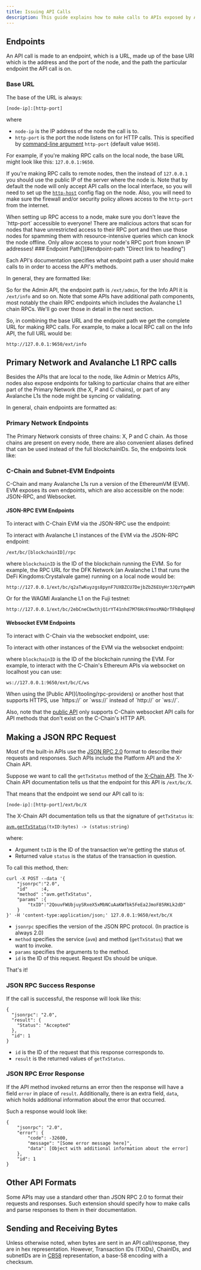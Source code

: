 ```yaml
---
title: Issuing API Calls
description: This guide explains how to make calls to APIs exposed by Avalanche nodes.
---
```


Endpoints[​](#endpoints "Direct link to heading")
-------------------------------------------------

An API call is made to an endpoint, which is a URL, made up of the base URI which is the address and the port of the node, and the path the particular endpoint the API call is on.

### Base URL[​](#base-url "Direct link to heading")

The base of the URL is always:

`[node-ip]:[http-port]`

where

- `node-ip` is the IP address of the node the call is to.
- `http-port` is the port the node listens on for HTTP calls. This is specified by [command-line argument](/nodes/configure/configs-flags#http-server) `http-port` (default value `9650`).

For example, if you're making RPC calls on the local node, the base URL might look like this: `127.0.0.1:9650`.

If you're making RPC calls to remote nodes, then the instead of `127.0.0.1` you should use the public IP of the server where the node is. Note that by default the node will only accept API calls on the local interface, so you will need to set up the [`http-host`](/nodes/configure/configs-flags#--http-host-string) config flag on the node. Also, you will need to make sure the firewall and/or security policy allows access to the `http-port` from the internet.


<Callout type="warn">
When setting up RPC access to a node, make sure you don't leave the `http-port` accessible to everyone! There are malicious actors that scan for nodes that have unrestricted access to their RPC port and then use those nodes for spamming them with resource-intensive queries which can knock the node offline. Only allow access to your node's RPC port from known IP addresses!
</Callout>
### Endpoint Path[​](#endpoint-path "Direct link to heading")

Each API's documentation specifies what endpoint path a user should make calls to in order to access the API's methods.

In general, they are formatted like:

So for the Admin API, the endpoint path is `/ext/admin`, for the Info API it is `/ext/info` and so on. Note that some APIs have additional path components, most notably the chain RPC endpoints which includes the Avalanche L1 chain RPCs. We'll go over those in detail in the next section.

So, in combining the base URL and the endpoint path we get the complete URL for making RPC calls. For example, to make a local RPC call on the Info API, the full URL would be:

```
http://127.0.0.1:9650/ext/info
```

Primary Network and Avalanche L1 RPC calls[​](#primary-network-and-avalanche-l1-rpc-calls "Direct link to heading")
-------------------------------------------------------------------------------------------------------

Besides the APIs that are local to the node, like Admin or Metrics APIs, nodes also expose endpoints for talking to particular chains that are either part of the Primary Network (the X, P and C chains), or part of any Avalanche L1s the node might be syncing or validating.

In general, chain endpoints are formatted as:

### Primary Network Endpoints[​](#primary-network-endpoints "Direct link to heading")

The Primary Network consists of three chains: X, P and C chain. As those chains are present on every node, there are also convenient aliases defined that can be used instead of the full blockchainIDs. So, the endpoints look like:

### C-Chain and Subnet-EVM Endpoints[​](#c-chain-and-subnet-evm-endpoints "Direct link to heading")

C-Chain and many Avalanche L1s run a version of the EthereumVM (EVM). EVM exposes its own endpoints, which are also accessible on the node: JSON-RPC, and Websocket.

#### JSON-RPC EVM Endpoints[​](#json-rpc-evm-endpoints "Direct link to heading")

To interact with C-Chain EVM via the JSON-RPC use the endpoint:

To interact with Avalanche L1 instances of the EVM via the JSON-RPC endpoint:

```
/ext/bc/[blockchainID]/rpc
```

where `blockchainID` is the ID of the blockchain running the EVM. So for example, the RPC URL for the DFK Network (an Avalanche L1 that runs the DeFi Kingdoms:Crystalvale game) running on a local node would be:

```
http://127.0.0.1/ext/bc/q2aTwKuyzgs8pynF7UXBZCU7DejbZbZ6EUyHr3JQzYgwNPUPi/rpc
```

Or for the WAGMI Avalanche L1 on the Fuji testnet:

```
http://127.0.0.1/ext/bc/2ebCneCbwthjQ1rYT41nhd7M76Hc6YmosMAQrTFhBq8qeqh6tt/rpc
```

#### Websocket EVM Endpoints[​](#websocket-evm-endpoints "Direct link to heading")

To interact with C-Chain via the websocket endpoint, use:

To interact with other instances of the EVM via the websocket endpoint:

where `blockchainID` is the ID of the blockchain running the EVM. For example, to interact with the C-Chain's Ethereum APIs via websocket on localhost you can use:

```
ws://127.0.0.1:9650/ext/bc/C/ws
```


<Callout title="Note">
When using the [Public API](/tooling/rpc-providers) or another host that supports HTTPS, use `https://` or `wss://` instead of `http://` or `ws://`.

Also, note that the [public API](/tooling/rpc-providers#supported-apis) only supports C-Chain websocket API calls for API methods that don't exist on the C-Chain's HTTP API.
</Callout>


Making a JSON RPC Request[​](#making-a-json-rpc-request "Direct link to heading")
---------------------------------------------------------------------------------

Most of the built-in APIs use the [JSON RPC 2.0](https://www.jsonrpc.org/specification) format to describe their requests and responses. Such APIs include the Platform API and the X-Chain API.

Suppose we want to call the `getTxStatus` method of the [X-Chain API](/api-reference/x-chain/api). The X-Chain API documentation tells us that the endpoint for this API is `/ext/bc/X`.

That means that the endpoint we send our API call to is:

`[node-ip]:[http-port]/ext/bc/X`

The X-Chain API documentation tells us that the signature of `getTxStatus` is:

[`avm.getTxStatus`](/api-reference/x-chain/api#avmgettxstatus)`(txID:bytes) -> (status:string)`

where:

- Argument `txID` is the ID of the transaction we're getting the status of.
- Returned value `status` is the status of the transaction in question.

To call this method, then:

```
curl -X POST --data '{
    "jsonrpc":"2.0",
    "id"     :4,
    "method" :"avm.getTxStatus",
    "params" :{
        "txID":"2QouvFWUbjuySRxeX5xMbNCuAaKWfbk5FeEa2JmoF85RKLk2dD"
    }
}' -H 'content-type:application/json;' 127.0.0.1:9650/ext/bc/X
```

- `jsonrpc` specifies the version of the JSON RPC protocol. (In practice is always 2.0)
- `method` specifies the service (`avm`) and method (`getTxStatus`) that we want to invoke.
- `params` specifies the arguments to the method.
- `id` is the ID of this request. Request IDs should be unique.

That's it!

### JSON RPC Success Response[​](#json-rpc-success-response "Direct link to heading")

If the call is successful, the response will look like this:

```
{
  "jsonrpc": "2.0",
  "result": {
    "Status": "Accepted"
  },
  "id": 1
}
```

- `id` is the ID of the request that this response corresponds to.
- `result` is the returned values of `getTxStatus`.

### JSON RPC Error Response[​](#json-rpc-error-response "Direct link to heading")

If the API method invoked returns an error then the response will have a field `error` in place of `result`. Additionally, there is an extra field, `data`, which holds additional information about the error that occurred.

Such a response would look like:

```
{
    "jsonrpc": "2.0",
    "error": {
        "code": -32600,
        "message": "[Some error message here]",
        "data": [Object with additional information about the error]
    },
    "id": 1
}
```

Other API Formats[​](#other-api-formats "Direct link to heading")
-----------------------------------------------------------------

Some APIs may use a standard other than JSON RPC 2.0 to format their requests and responses. Such extension should specify how to make calls and parse responses to them in their documentation.

Sending and Receiving Bytes[​](#sending-and-receiving-bytes "Direct link to heading")
-------------------------------------------------------------------------------------

Unless otherwise noted, when bytes are sent in an API call/response, they are in hex representation. However, Transaction IDs (TXIDs), ChainIDs, and subnetIDs are in [CB58](https://support.avalabs.org/en/articles/4587395-what-is-cb58) representation, a base-58 encoding with a checksum.
